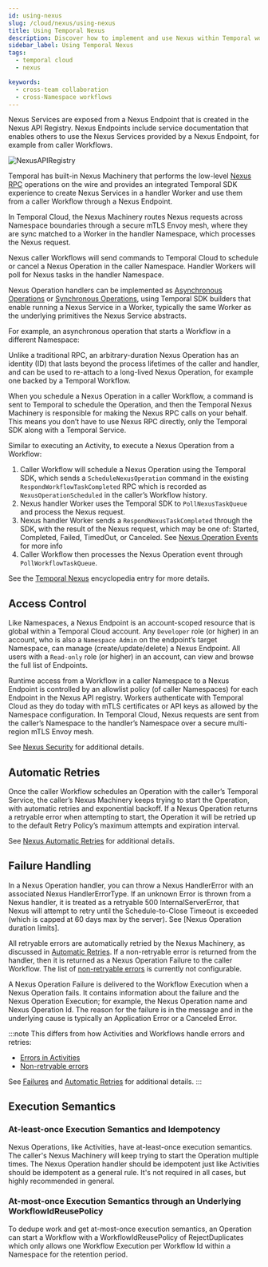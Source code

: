 ```yaml
---
id: using-nexus
slug: /cloud/nexus/using-nexus
title: Using Temporal Nexus
description: Discover how to implement and use Nexus within Temporal workflows, including creating Nexus Services, Endpoints, and cross-team collaboration.
sidebar_label: Using Temporal Nexus
tags:
  - temporal cloud
  - nexus

keywords:
  - cross-team collaboration
  - cross-Namespace workflows
---
```


Nexus Services are exposed from a Nexus Endpoint that is created in the Nexus API Registry.
Nexus Endpoints include service documentation that enables others to use the Nexus Services provided by a Nexus Endpoint, for example from caller Workflows.

![NexusAPIRegistry](/img/NexusAPIRegistry.png)

Temporal has built-in Nexus Machinery that performs the low-level [Nexus RPC](/glossary#nexus-rpc) operations on the wire and provides an integrated Temporal SDK experience to create Nexus Services in a handler Worker and use them from a caller Workflow through a Nexus Endpoint.

In Temporal Cloud, the Nexus Machinery routes Nexus requests across Namespace boundaries through a secure mTLS Envoy mesh, where they are sync matched to a Worker in the handler Namespace, which processes the Nexus request.

Nexus caller Workflows will send commands to Temporal Cloud to schedule or cancel a Nexus Operation in the caller Namespace.
Handler Workers will poll for Nexus tasks in the handler Namespace.

Nexus Operation handlers can be implemented as [Asynchronous Operations](/nexus/services-operations#asynchronous-operation-lifecycle) or [Synchronous Operations](/nexus/services-operations#asynchronous-operation-lifecycle), using Temporal SDK builders that enable running a Nexus Service in a Worker, typically the same Worker as the underlying primitives the Nexus Service abstracts.

For example, an asynchronous operation that starts a Workflow in a different Namespace:

Unlike a traditional RPC, an arbitrary-duration Nexus Operation has an identity (ID) that lasts beyond the process lifetimes of the caller and handler, and can be used to re-attach to a long-lived Nexus Operation, for example one backed by a Temporal Workflow.

When you schedule a Nexus Operation in a caller Workflow, a command is sent to Temporal to schedule the Operation, and then the Temporal Nexus Machinery is responsible for making the Nexus RPC calls on your behalf.
This means you don’t have to use Nexus RPC directly, only the Temporal SDK along with a Temporal Service.

Similar to executing an Activity, to execute a Nexus Operation from a Workflow:

1. Caller Workflow will schedule a Nexus Operation using the Temporal SDK, which sends a `ScheduleNexusOperation` command in the existing `RespondWorkflowTaskCompleted` RPC which is recorded as `NexusOperationScheduled` in the caller’s Workflow history.
2. Nexus handler Worker uses the Temporal SDK to `PollNexusTaskQueue` and process the Nexus request.
3. Nexus handler Worker sends a `RespondNexusTaskCompleted` through the SDK, with the result of the Nexus request, which may be one of: Started, Completed, Failed, TimedOut, or Canceled. See [Nexus Operation Events](/references/events) for more info
4. Caller Workflow then processes the Nexus Operation event through `PollWorkflowTaskQueue`.

See the [Temporal Nexus](/nexus) encyclopedia entry for more details. 

## Access Control

Like Namespaces, a Nexus Endpoint is an account-scoped resource that is global within a Temporal Cloud account. Any `Developer` role (or higher) in an account, who is also a `Namespace Admin` on the endpoint’s target Namespace, can manage (create/update/delete) a Nexus Endpoint. All users with a `Read-only` role (or higher) in an account, can view and browse the full list of Endpoints.

Runtime access from a Workflow in a caller Namespace to a Nexus Endpoint is controlled by an allowlist policy (of caller Namespaces) for each Endpoint in the Nexus API registry.
Workers authenticate with Temporal Cloud as they do today with mTLS certificates or API keys as allowed by the Namespace configuration.
In Temporal Cloud, Nexus requests are sent from the caller’s Namespace to the handler’s Namespace over a secure multi-region mTLS Envoy mesh.

See [Nexus Security](nexus/security) for additional details.

## Automatic Retries

Once the caller Workflow schedules an Operation with the caller’s Temporal Service, the caller’s Nexus Machinery keeps trying to start the Operation, with automatic retries and exponential backoff. 
If a Nexus Operation returns a retryable error when attempting to start, the Operation it will be retried up to the default Retry Policy’s maximum attempts and expiration interval.

See [Nexus Automatic Retries](/nexus/services-operations#automatic-retries) for additional details.

## Failure Handling

In a Nexus Operation handler, you can throw a Nexus HandlerError with an associated Nexus HandlerErrorType. 
If an unknown Error is thrown from a Nexus handler, it is treated as a retryable 500 InternalServerError, that Nexus will attempt to retry until the Schedule-to-Close Timeout is exceeded (which is capped at 60 days max by the server). See [Nexus Operation duration limits].

All retryable errors are automatically retried by the Nexus Machinery, as discussed in [Automatic Retries](/nexus/services-operations#automatic-retries). 
If a non-retryable error is returned from the handler, then it is returned as a Nexus Operation Failure to the caller Workflow.
The list of [non-retryable errors](https://github.com/temporalio/temporal/blob/13d6cd8cf7a4ba0c4660cf98f672bbd645dca3e7/components/nexusoperations/executors.go#L659) is currently not configurable.

A Nexus Operation Failure is delivered to the Workflow Execution when a Nexus Operation fails.
It contains information about the failure and the Nexus Operation Execution; for example, the Nexus Operation name and Nexus Operation Id.
The reason for the failure is in the message and in the underlying cause is typically an Application Error or a Canceled Error.

:::note
This differs from how Activities and Workflows handle errors and retries:
- [Errors in Activities](https://docs.temporal.io/references/failures#errors-in-activities)
- [Non-retryable errors](https://docs.temporal.io/references/failures#non-retryable)

See [Failures](/references/failures) and [Automatic Retries](/nexus/services-operations#automatic-retries) for additional details.
:::

## Execution Semantics

### At-least-once Execution Semantics and Idempotency

Nexus Operations, like Activities, have at-least-once execution semantics.
The caller's Nexus Machinery will keep trying to start the Operation multiple times. 
The Nexus Operation handler should be idempotent just like Activities should be idempotent as a general rule. 
It's not required in all cases, but highly recommended in general.

### At-most-once Execution Semantics through an Underlying WorkflowIdReusePolicy

To dedupe work and get at-most-once execution semantics, an Operation can start a Workflow with a WorkflowIdReusePolicy of RejectDuplicates which only allows one Workflow Execution per Workflow Id within a Namespace for the retention period.
